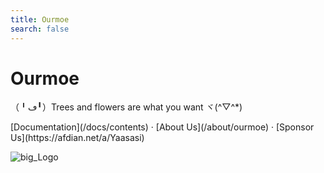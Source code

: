 ```yaml
---
title: Ourmoe
search: false
---
```



<h1 className="text-center font-extrabold md:text-5xl mt-8">Ourmoe</h1>

<p className="text-center text-lg mb-2 text-gray-600 md:text-2xl">（╹ڡ╹）Trees and flowers are what you want ヾ(^▽^*)</p>

<Bleed>
  <Features />
</Bleed>

<p className="mt-8 text-center">
  [Documentation](/docs/contents) · [About Us](/about/ourmoe) · [Sponsor Us](https://afdian.net/a/Yaasasi)
</p>

![big_Logo](../../public/images/avatar.png)